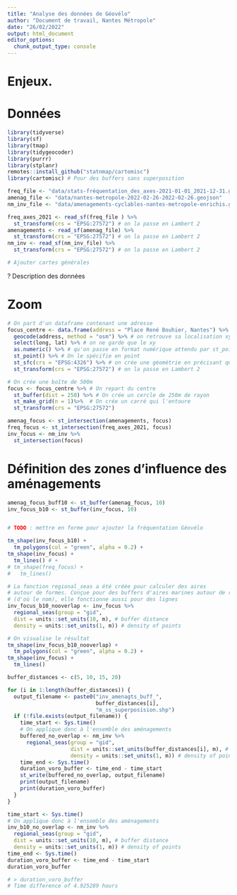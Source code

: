 ```yaml
---
title: "Analyse des données de Géovélo"
author: "Document de travail, Nantes Métropole"
date: "26/02/2022"
output: html_document
editor_options: 
  chunk_output_type: console
---
```


# Enjeux.

# Données

```r
library(tidyverse)
library(sf)
library(tmap)
library(tidygeocoder)
library(purrr)
library(stplanr)
remotes::install_github("statnmap/cartomisc")
library(cartomisc) # Pour des buffers sans superposition

freq_file <- "data/stats-fréquentation_des_axes-2021-01-01_2021-12-31.geojson"
amenag_file <- "data/nantes-metropole-2022-02-26-2022-02-26.geojson"
nm_inv_file <- "data/amenagements-cyclables-nantes-metropole-enrichis.geojson"

freq_axes_2021 <- read_sf(freq_file ) %>%
  st_transform(crs = "EPSG:27572") # on la passe en Lambert 2
amenagements <- read_sf(amenag_file) %>%
  st_transform(crs = "EPSG:27572") # on la passe en Lambert 2
nm_inv <- read_sf(nm_inv_file) %>%
  st_transform(crs = "EPSG:27572") # on la passe en Lambert 2

# Ajouter cartes générales
```

? Description des données

# Zoom

```r
# On part d'un dataframe contenant une adresse
focus_centre <- data.frame(address = "Place René Bouhier, Nantes") %>%
  geocode(address, method = "osm") %>% # on retrouve sa localisation xy
  select(long, lat) %>% # on ne garde que le xy
  as.numeric() %>% # qu'on passe en format numérique attendu par st_point
  st_point() %>% # On le spécifie en point
  st_sfc(crs = "EPSG:4326") %>% # on crée une géométrie en précisant que c'est du WSG84
  st_transform(crs = "EPSG:27572") # on la passe en Lambert 2

# On crée une boîte de 500m 
focus <- focus_centre %>% # On repart du centre
  st_buffer(dist = 250) %>% # On crée un cercle de 250m de rayon
  st_make_grid(n = 1)%>%  # On crée un carré qui l'entoure
  st_transform(crs = "EPSG:27572")

amenag_focus <- st_intersection(amenagements, focus)
freq_focus <- st_intersection(freq_axes_2021, focus)
inv_focus <- nm_inv %>%
  st_intersection(focus)
```

# Définition des zones d'influence des aménagements

```r
amenag_focus_buff10 <- st_buffer(amenag_focus, 10)
inv_focus_b10 <- st_buffer(inv_focus, 10)


# TODO : mettre en forme pour ajouter la fréquentation Géovélo

tm_shape(inv_focus_b10) + 
  tm_polygons(col = "green", alpha = 0.2) +
tm_shape(inv_focus) + 
  tm_lines() # + 
# tm_shape(freq_focus) + 
#   tm_lines()
```



```r
# La fonction regional_seas a été créée pour calculer des aires
# autour de formes. Conçue pour des buffers d'aires marines autour de régions
# (d'où le nom), elle fonctionne aussi pour des lignes
inv_focus_b10_nooverlap <- inv_focus %>%
  regional_seas(group = "gid",
  dist = units::set_units(10, m), # buffer distance
  density = units::set_units(1, m)) # density of points

# On visualise le résultat
tm_shape(inv_focus_b10_nooverlap) + 
  tm_polygons(col = "green", alpha = 0.2) +
tm_shape(inv_focus) + 
  tm_lines() 

buffer_distances <- c(5, 10, 15, 20)

for (i in 1:length(buffer_distances)) {
  output_filename <- paste0("inv_amenagts_buff_", 
                            buffer_distances[i], 
                            "m_ss_superposision.shp")
  if (!file.exists(output_filename)) {
    time_start <- Sys.time()
    # On applique donc à l'ensemble des aménagements
    buffered_no_overlap <- nm_inv %>%
      regional_seas(group = "gid",
                    dist = units::set_units(buffer_distances[i], m), # buffer distance
                    density = units::set_units(1, m)) # density of points
    time_end <- Sys.time()
    duration_voro_buffer <- time_end - time_start
    st_write(buffered_no_overlap, output_filename)
    print(output_filename)
    print(duration_voro_buffer)
  }
}

time_start <- Sys.time()
# On applique donc à l'ensemble des aménagements
inv_b10_no_overlap <- nm_inv %>%
  regional_seas(group = "gid",
  dist = units::set_units(10, m), # buffer distance
  density = units::set_units(1, m)) # density of points
time_end <- Sys.time()
duration_voro_buffer <- time_end - time_start
duration_voro_buffer

# > duration_voro_buffer
# Time difference of 4.925289 hours


```


